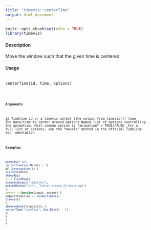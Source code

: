 ```yaml
---
title: "timevis::centerTime"
output: html_document
---
```


```r
knitr::opts_chunk$set(echo = TRUE)
library(timevis)
```

#### Description

Move the window such that the given time is centered

#### Usage
<pre><code>
centerTime(id, time, options)

<code></pre>
#### Arguments

id Timeline id or a timevis object (the output from timevis())
time The date/time to center around
options Named list of options controlling the animation. Most common option is "animation" = TRUE/FALSE.
For a full list of options, see the "moveTo" method in the official Timeline doc-
umentation

#### Examples
```r

timevis() %>%
centerTime(Sys.Date() - 1)
if (interactive()) {
library(shiny)
shinyApp(
ui = fluidPage(
timevisOutput("timeline"),
actionButton("btn", "Center around 24 hours ago")
),
server = function(input, output) {
output$timeline <- renderTimevis(
timevis()
)
observeEvent(input$btn, {
centerTime("timeline", Sys.Date() - 1)
})
}
)
}
```

